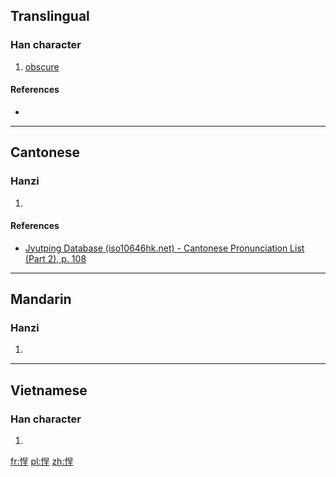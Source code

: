 ==Translingual==

===Han character===
{{Han char|rn=61|rad=心|as=07|sn=10|four=96014|canj=PRHG|ids=⿰忄呈}}

# [[obscure]]

====References====
* {{Han ref|kx=0387.350|dkj=10675|dj=0720.160|hdz=42305.020|uh=609C|ud=24732|bh=D1AD|bd=53677}}

----

==Cantonese==

===Hanzi===
{{yue-hanzi|jyut=cing2|y=ching2}}

# {{defn|lang=yue|sort=心07}}

====References====
* [http://www.iso10646hk.net/jp/document/download.jsp Jyutping Database (iso10646hk.net) - Cantonese Pronunciation List (Part 2), p. 108]

----

==Mandarin==

===Hanzi===
{{cmn-hanzi|pin=[[chěng]] ([[cheng3]])|wg=ch'eng<sup>3</sup>}}

# {{defn|lang=cmn|sort=心07}}

----

==Vietnamese==

===Han character===
{{vi-readings|rs=心07|hanviet=chường}}

# {{defn|lang=vi|sort=心07}}

[[fr:悜]]
[[pl:悜]]
[[zh:悜]]